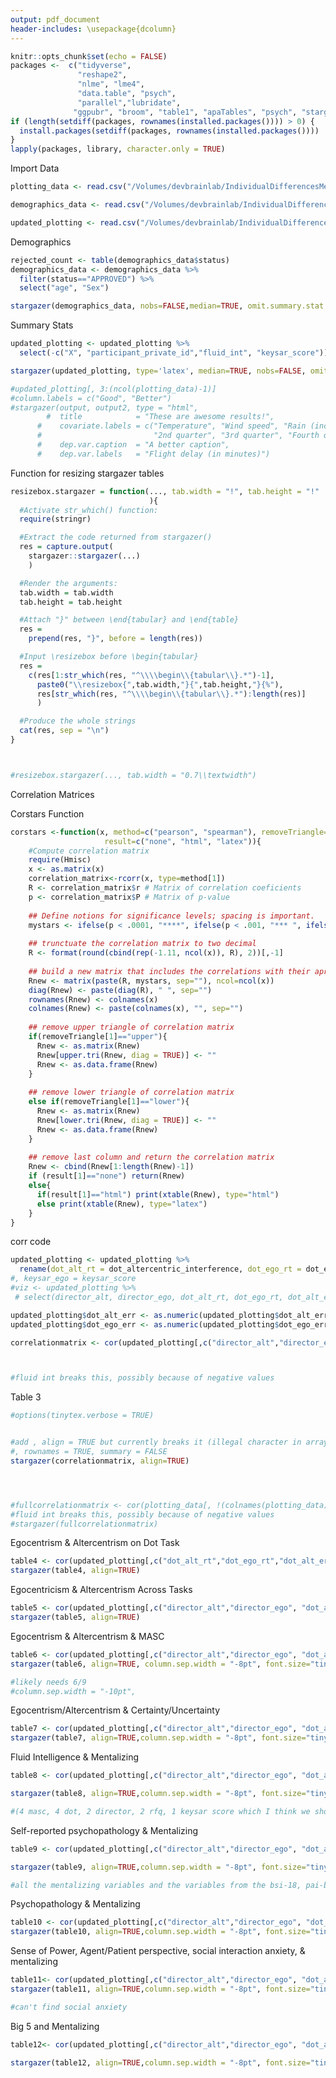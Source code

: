 ```yaml
---
output: pdf_document
header-includes: \usepackage{dcolumn}
---
```


```r
knitr::opts_chunk$set(echo = FALSE)
packages <-  c("tidyverse",
               "reshape2",
               "nlme", "lme4",
               "data.table", "psych",
               "parallel","lubridate",
              "ggpubr", "broom", "table1", "apaTables", "psych", "stargazer", "corrplot", "tinytex")
if (length(setdiff(packages, rownames(installed.packages()))) > 0) {
  install.packages(setdiff(packages, rownames(installed.packages())))  
}
lapply(packages, library, character.only = TRUE)
```

Import Data
```r
plotting_data <- read.csv("/Volumes/devbrainlab/IndividualDifferencesMentalizing/IDMT_Data_Complete.csv")

demographics_data <- read.csv("/Volumes/devbrainlab/IndividualDifferencesMentalizing/NATE_PROLIFIC_COMPLETE.csv")

updated_plotting <- read.csv("/Volumes/devbrainlab/IndividualDifferencesMentalizing/withfluid.csv")
```

Demographics
```r

rejected_count <- table(demographics_data$status)
demographics_data <- demographics_data %>%
  filter(status=="APPROVED") %>%
  select("age", "Sex")

stargazer(demographics_data, nobs=FALSE,median=TRUE, omit.summary.stat = c("p25", "p75"))

```


Summary Stats
```r
updated_plotting <- updated_plotting %>%
  select(-c("X", "participant_private_id","fluid_int", "keysar_score"))

stargazer(updated_plotting, type='latex', median=TRUE, nobs=FALSE, omit.summary.stat = c("p25", "p75"))

#updated_plotting[, 3:(ncol(plotting_data)-1)]
#column.labels = c("Good", "Better")
#stargazer(output, output2, type = "html", 
        #  title            = "These are awesome results!",
      #    covariate.labels = c("Temperature", "Wind speed", "Rain (inches)",
      #                         "2nd quarter", "3rd quarter", "Fourth quarter"),
      #    dep.var.caption  = "A better caption",
      #    dep.var.labels   = "Flight delay (in minutes)")
```


Function for resizing stargazer tables
```r
resizebox.stargazer = function(..., tab.width = "!", tab.height = "!"
                               ){
  #Activate str_which() function:
  require(stringr) 

  #Extract the code returned from stargazer()
  res = capture.output(
    stargazer::stargazer(...)
    )

  #Render the arguments:
  tab.width = tab.width
  tab.height = tab.height

  #Attach "}" between \end{tabular} and \end{table}
  res = 
    prepend(res, "}", before = length(res))

  #Input \resizebox before \begin{tabular}
  res = 
    c(res[1:str_which(res, "^\\\\begin\\{tabular\\}.*")-1],
      paste0("\\resizebox{",tab.width,"}{",tab.height,"}{%"),
      res[str_which(res, "^\\\\begin\\{tabular\\}.*"):length(res)]
      )

  #Produce the whole strings
  cat(res, sep = "\n")
}



#resizebox.stargazer(..., tab.width = "0.7\\textwidth")
```

Correlation Matrices

Corstars Function
```r

corstars <-function(x, method=c("pearson", "spearman"), removeTriangle=c("upper", "lower"),
                     result=c("none", "html", "latex")){
    #Compute correlation matrix
    require(Hmisc)
    x <- as.matrix(x)
    correlation_matrix<-rcorr(x, type=method[1])
    R <- correlation_matrix$r # Matrix of correlation coeficients
    p <- correlation_matrix$P # Matrix of p-value 
    
    ## Define notions for significance levels; spacing is important.
    mystars <- ifelse(p < .0001, "****", ifelse(p < .001, "*** ", ifelse(p < .01, "**  ", ifelse(p < .05, "*   ", "    "))))
    
    ## trunctuate the correlation matrix to two decimal
    R <- format(round(cbind(rep(-1.11, ncol(x)), R), 2))[,-1]
    
    ## build a new matrix that includes the correlations with their apropriate stars
    Rnew <- matrix(paste(R, mystars, sep=""), ncol=ncol(x))
    diag(Rnew) <- paste(diag(R), " ", sep="")
    rownames(Rnew) <- colnames(x)
    colnames(Rnew) <- paste(colnames(x), "", sep="")
    
    ## remove upper triangle of correlation matrix
    if(removeTriangle[1]=="upper"){
      Rnew <- as.matrix(Rnew)
      Rnew[upper.tri(Rnew, diag = TRUE)] <- ""
      Rnew <- as.data.frame(Rnew)
    }
    
    ## remove lower triangle of correlation matrix
    else if(removeTriangle[1]=="lower"){
      Rnew <- as.matrix(Rnew)
      Rnew[lower.tri(Rnew, diag = TRUE)] <- ""
      Rnew <- as.data.frame(Rnew)
    }
    
    ## remove last column and return the correlation matrix
    Rnew <- cbind(Rnew[1:length(Rnew)-1])
    if (result[1]=="none") return(Rnew)
    else{
      if(result[1]=="html") print(xtable(Rnew), type="html")
      else print(xtable(Rnew), type="latex") 
    }
}
```

corr code
```r
updated_plotting <- updated_plotting %>%
  rename(dot_alt_rt = dot_altercentric_interference, dot_ego_rt = dot_egocentric_interference, dot_alt_err = dot_altercentric_errors, dot_ego_err = dot_egocentric_errors, director_alt = director_altercentrism, director_ego = director_egocentrism)
#, keysar_ego = keysar_score
#viz <- updated_plotting %>%
 # select(director_alt, director_ego, dot_alt_rt, dot_ego_rt, dot_alt_err, dot_ego_err)

updated_plotting$dot_alt_err <- as.numeric(updated_plotting$dot_alt_err)
updated_plotting$dot_ego_err <- as.numeric(updated_plotting$dot_ego_err)

correlationmatrix <- cor(updated_plotting[,c("director_alt","director_ego", "dot_alt_rt","dot_ego_rt","dot_alt_err", "dot_ego_err")])



#fluid int breaks this, possibly because of negative values


```
Table 3
```r
#options(tinytex.verbose = TRUE)


#add , align = TRUE but currently breaks it (illegal character in array org)
#, rownames = TRUE, summary = FALSE
stargazer(correlationmatrix, align=TRUE)




#fullcorrelationmatrix <- cor(plotting_data[, !(colnames(plotting_data) %in% c("X", "participant_private_id", "six_nine"))])
#fluid int breaks this, possibly because of negative values
#stargazer(fullcorrelationmatrix)

```

Egocentrism & Altercentrism on Dot Task
```r
table4 <- cor(updated_plotting[,c("dot_alt_rt","dot_ego_rt","dot_alt_err", "dot_ego_err")])
stargazer(table4, align=TRUE)
```
Egocentricism & Altercentrism Across Tasks
```r
table5 <- cor(updated_plotting[,c("director_alt","director_ego", "dot_alt_rt","dot_ego_rt","dot_alt_err", "dot_ego_err")])
stargazer(table5, align=TRUE)
```
Egocentrism & Altercentrism & MASC
```r
table6 <- cor(updated_plotting[,c("director_alt","director_ego", "dot_alt_rt","dot_ego_rt","dot_alt_err", "dot_ego_err", "masc_accuracy", "masc_no_ment", "masc_over_ment", "masc_under_ment")])
stargazer(table6, align=TRUE, column.sep.width = "-8pt", font.size="tiny")

#likely needs 6/9
#column.sep.width = "-10pt",
```
Egocentrism/Altercentrism & Certainty/Uncertainty
```r
table7 <- cor(updated_plotting[,c("director_alt","director_ego", "dot_alt_rt","dot_ego_rt","dot_alt_err", "dot_ego_err", "rfq_certainty", "rfq_uncertainty")])
stargazer(table7, align=TRUE,column.sep.width = "-8pt", font.size="tiny")
```
Fluid Intelligence & Mentalizing
```r
table8 <- cor(updated_plotting[,c("director_alt","director_ego", "dot_alt_rt","dot_ego_rt","dot_alt_err", "dot_ego_err", "masc_accuracy", "masc_no_ment", "masc_over_ment", "masc_under_ment", "rfq_certainty", "rfq_uncertainty", "keysar_score", "fluid_int")])

stargazer(table8, align=TRUE,column.sep.width = "-8pt", font.size="tiny")

#(4 masc, 4 dot, 2 director, 2 rfq, 1 keysar score which I think we should call "ambiguous reference egocentrism") and the fluid intelligence score.

```
Self-reported psychopathology & Mentalizing
```r
table9 <- cor(updated_plotting[,c("director_alt","director_ego", "dot_alt_rt","dot_ego_rt","dot_alt_err", "dot_ego_err", "masc_accuracy", "masc_no_ment", "masc_over_ment", "masc_under_ment", "rfq_certainty", "rfq_uncertainty", "keysar_score", "bsi_anxiety", "bsi_depression", "bsi_somatization", "pai_bor_affective_instability", "pai_bor_identity_problems", "pai_bor_negative_relationships", "pai_bor_self_harm", "pai_bor_total", "ders_awareness", "ders_clarity", "ders_goals", "ders_impluse", "ders_nonacceptance", "ders_strategies", "tpm_boldness", "tpm_disinhibition", "tpm_meanness", "tpm_total")])

stargazer(table9, align=TRUE,column.sep.width = "-8pt", font.size="tiny")

#all the mentalizing variables and the variables from the bsi-18, pai-bor, ders and tpm.
```
Psychopathology & Mentalizing
```r
table10 <- cor(updated_plotting[,c("director_alt","director_ego", "dot_alt_rt","dot_ego_rt","dot_alt_err", "dot_ego_err", "tpm_boldness", "tpm_disinhibition", "tpm_meanness", "tpm_total")])
stargazer(table10, align=TRUE,column.sep.width = "-8pt", font.size="tiny")
```
Sense of Power, Agent/Patient perspective, social interaction anxiety, & mentalizing
```r
table11<- cor(updated_plotting[,c("director_alt","director_ego", "dot_alt_rt","dot_ego_rt","dot_alt_err", "dot_ego_err", "sense_of_power", "pq_agent", "pq_recipient", "social_interaction_anxiety")])
stargazer(table11, align=TRUE,column.sep.width = "-8pt", font.size="tiny")

#can't find social anxiety
```

Big 5 and Mentalizing
```r
table12<- cor(updated_plotting[,c("director_alt","director_ego", "dot_alt_rt","dot_ego_rt","dot_alt_err", "dot_ego_err", "masc_accuracy", "masc_no_ment", "masc_over_ment", "masc_under_ment", "tipi_agreeableness", "tipi_conscientiousness", "tipi_emotional_stability", "tipi_extroversion", "tipi_openness")])

stargazer(table12, align=TRUE,column.sep.width = "-8pt", font.size="tiny")


```
